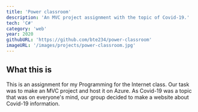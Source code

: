 ```yaml
---
title: 'Power classroom'
description: 'An MVC project assignment with the topic of Covid-19.'
tech: 'C#'
category: 'web'
year: 2020
githubURL: 'https://github.com/bte234/power-classroom'
imageURL: '/images/projects/power-classroom.jpg'
---
```


## What this is

This is an assignment for my Programming for the Internet class. Our task was to make an MVC project and
host it on Azure. As Covid-19 was a topic that was on everyone's mind,
our group decided to make a website about Covid-19 information.
